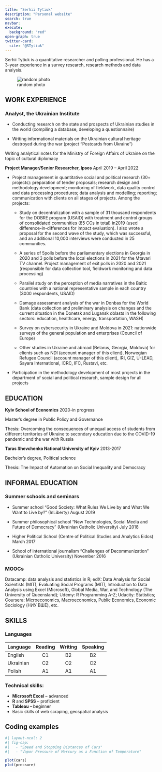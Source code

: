 ```yaml
---
title: "Serhii Tytiuk"
description: "Personal website"
search: true
navbar:
execute: 
  background: "red"
open-graph: true
twitter-card: 
  site: "@STytiuk"
---
```


Serhii Tytiuk is a quantitative researcher and polling professional. He has a 3-year experience in a survey research, research methods and data analysis.

![random photo](photo_2022-06-11_10-53-06.jpg){fig-align="center"}

## WORK EXPERIENCE

### Analyst, the Ukrainian Institute

-   Conducting research on the state and prospects of Ukrainian studies in the world (compiling a database, developing a questionnaire)

-   Writing informational materials on the Ukrainian cultural heritage destroyed during the war (project "Postcards from Ukraine")

Writing analytical notes for the Ministry of Foreign Affairs of Ukraine on the topic of cultural diplomacy

**Project Manager/Senior Researcher, Ipsos** April 2019 -- April 2022

-   Project management in quantitative social and political research (30+ projects): preparation of tender proposals; research design and methodology development; monitoring of fieldwork, data quality control and data processing procedures; data analysis and modelling; reporting; communication with clients on all stages of projects. Among the projects:

    -   Study on decentralization with a sample of 31 thousand respondents for the DOBRE program (USAID) with treatment and control groups of consolidated communities (85 CCs in total) in2019 (used difference-in-differences for impact evaluation). I also wrote a proposal for the second wave of the study, which was successful, and an additional 10,000 interviews were conducted in 25 communities.

    -   A series of 5polls before the parliamentary elections in Georgia in 2020 and 3 polls before the
        local elections in 2021 for the Mtavari TV channel. Project management of exit polls in 2020
        and 2021 (responsible for data collection tool, fieldwork monitoring and data processing)

    -   Parallel study on the perception of media narratives in the Baltic countries with a national
        representative sample in each country (3000 respondents, USAID)

    -   Damage assessment analysis of the war in Donbas for the World Bank (data collection and
        preliminary analysis on changes and the current situation in the Donetsk and Lugansk oblasts
        in the following sectors: education, healthcare, energy, transportation, WASH)

    -   Survey on cybersecurity in Ukraine and Moldova in 2021: nationwide surveys of the general
        population and enterprises (Council of Europe)

    -   Other studies in Ukraine and abroad (Belarus, Georgia, Moldova) for clients such as NDI
        (account manager of this client), Norwegian Refugee Council (account manager of this client),
        IRI, GIZ, U-LEAD, Sayara International, ICRC, IFC, Rustavi, etc.

-   Participation in the methodology development of most projects in the department of social and
    political research, sample design for all projects

## EDUCATION

**Kyiv School of Economics** 2020-in progress

Master's degree in Public Policy and Governance

Thesis: Overcoming the consequences of unequal access of students from different territories of Ukraine to secondary education due to the COVID-19 pandemic and the war with Russia

**Taras Shevchenko National University of Kyiv** 2013-2017

Bachelor's degree, Political science

Thesis: The Impact of Automation on Social Inequality and Democracy

## INFORMAL EDUCATION

### **Summer schools and seminars**

-   Summer school "Good Society: What Rules We Live by and What We Want to Live by?" (InLiberty) August 2019

-   Summer philosophical school "New Technologies, Social Media and Future of Democracy" (Ukrainian Catholic University) July 2018

-   Higher Political School (Centre of Political Studies and Analytics Eidos) March 2017

-   School of international journalism "Challenges of Decommunization" (Ukrainian Catholic University) November 2016

### MOOCs

Datacamp: data analysis and statistics in R; edX: Data Analysis for Social Scientists (MIT), Evaluating Social Programs (MIT), Introduction to Data Analysis using Excel (Microsoft), Global Media, War, and Technology (The University of Queensland); Udemy: R Programming A-Z; Udacity: Statistics; Coursera: Microeconomics, Macroeconomics, Public Economics, Economic Sociology (НИУ ВШЕ), etc.

## SKILLS

### Languages

| Language  | Reading | Writing | Speaking |
|-----------|:-------:|:-------:|:--------:|
| English   |   C1    |   B2    |    B2    |
| Ukrainian |   C2    |   C2    |    C2    |
| Polish    |   A1    |   A1    |    A1    |

### Technical skills:

-   **Microsoft Excel** -- advanced
-   **R** and **SPSS** -- proficient
-   **Tableau** -- beginner
-   Basic skills of web scraping, geospatial analysis

## Coding examples

```r
#| layout-ncol: 2
#| fig-cap: 
#|   - "Speed and Stopping Distances of Cars"
#|   - "Vapor Pressure of Mercury as a Function of Temperature"

plot(cars)
plot(pressure)
```
